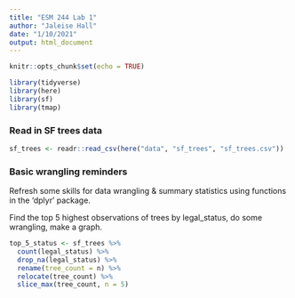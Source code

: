 ```yaml
---
title: "ESM 244 Lab 1"
author: "Jaleise Hall"
date: "1/10/2021"
output: html_document
---
```


```r
knitr::opts_chunk$set(echo = TRUE)
```

```r

library(tidyverse)
library(here)
library(sf)
library(tmap)

```

### Read in SF trees data

```r
sf_trees <- readr::read_csv(here("data", "sf_trees", "sf_trees.csv"))
```

### Basic wrangling reminders

Refresh some skills for data wrangling & summary statistics using functions in the 'dplyr' package.

Find the top 5 highest observations of trees by legal_status, do some wrangling, make a graph.

```r

top_5_status <- sf_trees %>% 
  count(legal_status) %>% 
  drop_na(legal_status) %>% 
  rename(tree_count = n) %>% 
  relocate(tree_count) %>% 
  slice_max(tree_count, n = 5)

```








